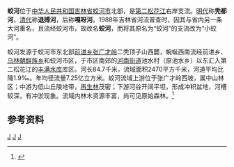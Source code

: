 {{Otheruses|蛟河|other=同名或類似名的其它條目描述}}
{{Infobox river
| name               = 蛟河
| name_native        = 
| image              = 
| image_size         = 
| image_caption      = 
| river_system       = [[黑龙江|黑龙江]]流域[[松花江|松花江]]水系
| progression        = 
| source1_location   = [[吉林省|吉林省]][[蛟河市|蛟河市]][[前进乡_(蛟河市)|前进乡]]二秃顶子山西麓
| mouth_location     = 吉林省蛟河市[[河南街道_(蛟河市)|河南街道]]池水村[[丰满水库|丰满水库]]
| altitude_difference= 
| basin_size         = 2470 km<sup>2</sup>
| basin_countries    = {{PRC}}
| basin_cities       = [[蛟河市|蛟河市]] 
| basin_landmarks    = 
| basin_population   = 
<!---------------------- PHYSIOGNOMY -->
| length             = 84.7 km
| discharge1_location= 
| discharge1_min     = 
| discharge1_avg     = 
| discharge1_max     = 
<!---------------------- FEATURES -->
| tributaries_left   = 平地沟、二道河、二道沟、相木林子河、义气河、小富太河、乌林河、小蛟河
| tributaries_right  = 静安河、北沟、长岭子河、柳树林子河、[[拉法河|拉法河]]
| waterbodies        = 
| waterfalls         = 
| bridges            = 
| ports              = 
| custom_label       = 
| custom_data        = 
| extra              = 
}}

'''蛟河'''位于[[中华人民共和国|中华人民共和国]][[吉林省|吉林省]][[蛟河市|蛟河市]]北部，是[[第二松花江|第二松花江]]右岸支流。{{cn-span|河名源自[[满语|满语]]“蛟别拉”（[[满文|满文]]：{{ManchuSibeUnicode|ᡤᡳᠣ<br />ᠪᡳᡵᠠ|style=text-align:left}}，[[满文转写方案|转写]]：''gio bira''）意为“狍子河”，|date=2021年8月}}[[明代|明代]]称'''秃都河'''，[[清代|清代]]称'''退搏河'''，后称'''嘎呀河'''。1988年吉林省河流普查时，因其与省内另一条大河重名，且流经蛟河市，故改名'''蛟河'''，而将其原名为“蛟河”的支流改为“小蛟河”。

蛟河发源于蛟河市东北部[[前进乡_(蛟河市)|前进乡]][[张广才岭|张广才岭]]二秃顶子山西麓，蜿蜒西南流经前进乡、[[乌林朝鲜族乡|乌林朝鲜族乡]]和蛟河市区，于市区南郊的[[河南街道_(蛟河市)|河南街道]]池水村（原池水乡）以东汇入第二松花江的[[丰满水库|丰满水库]]库区。河长84.7千米，流域面积2470平方千米，河道平均比降1.9‰。年均径流量7.25亿立方米。蛟河流域上游位于张广才岭西坡，属中山林区；中游为低山丘陵地带，[[再生林|再生林]]茂密；下游河谷开阔平坦，形成冲积盆地，河槽较深，有冲淤现象。流域内林木资源丰富，尚可见原始森林。<ref name="中国河湖大典">{{cite book zh |author=《[[中国河湖大典|中国河湖大典]]》编纂委员会 |title=《中国河湖大典·黑龙江、辽河卷》 |format=M |edition=1 |location=北京 |publisher=中国水利水电出版社 |date=2014年4月 |pages=136页 |id= ISBN 978-7-5170-1950-3}}</ref>

==参考资料==
{{reflist}}


[[Category:松花江水系|J]]
[[Category:吉林河流|J]]
[[Category:蛟河市|J]]
